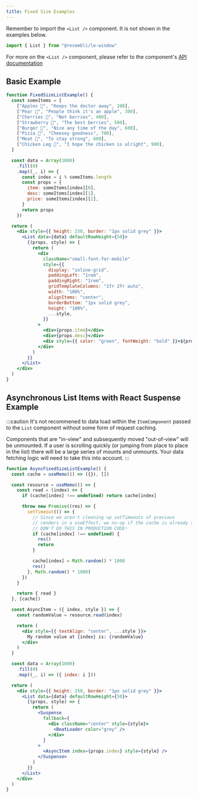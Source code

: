 ```yaml
---
title: Fixed Size Examples
---
```


Remember to import the `<List />` component. It is not shown in the examples below.

```js
import { List } from "@resembli/le-window"
```

For more on the `<List />` component, please refer to the component's [API documentation](/docs/le-window/list)

## Basic Example


```jsx live
function FixedSizeListExample() {
  const someItems = [
    ["Apples 🍎", "Keeps the doctor away", 200],
    ["Pear 🍐", "People think it's an apple", 300],
    ["Cherries 🍒", "Not berries", 400],
    ["Strawberry 🍓", "The best berries", 500],
    ["Burger 🍔", "Nice any time of the day", 600],
    ["Pizza 🍕", "Cheesey goodness", 700],
    ["Meat 🍖", "To stay strong", 800],
    ["Chicken Leg 🍗", "I hope the chicken is alright", 900],
  ]

  const data = Array(1000)
    .fill(0)
    .map((_, i) => {
      const index = i % someItems.length
      const props = {
        item: someItems[index][0],
        desc: someItems[index][1],
        price: someItems[index][2],
      }
      return props
    })

  return (
    <div style={{ height: 250, border: "1px solid grey" }}>
      <List data={data} defaultRowHeight={50}>
        {(props, style) => {
          return (
            <div
              className="small-font-for-mobile"
              style={{
                display: "inline-grid",
                paddingLeft: "1rem",
                paddingRight: "1rem",
                gridTemplateColumns: "1fr 2fr auto",
                width: "100%",
                alignItems: "center",
                borderBottom: "1px solid grey",
                height: "100%",
                ...style,
              }}
            >
              <div>{props.item}</div>
              <div>{props.desc}</div>
              <div style={{ color: "green", fontWeight: "bold" }}>${props.price}</div>
            </div>
          )
        }}
      </List>
    </div>
  )
}
```

## Asynchronous List Items with React Suspense Example

:::caution
It's not recommened to data load within the `ItemComponent` passed to the `List` component without some form
of request caching.

Components that are "in-view" and subsequently moved "out-of-view" will be unmounted. If a
user is scrolling quickly (or jumping from place to place in the list) there will be a large series of mounts and
unmounts. Your data fetching logic will need to take this into account.
:::

```jsx live
function AsyncFixedSizeListExample() {
  const cache = useMemo(() => ({}), [])

  const resource = useMemo(() => {
    const read = (index) => {
      if (cache[index] !== undefined) return cache[index]

      throw new Promise((res) => {
        setTimeout(() => {
          // Since we aren't cleaning up setTimeouts of previous
          // renders in a useEffect, we no-op if the cache is already set.
          // DON'T DO THIS IN PRODUCTION CODE!
          if (cache[index] !== undefined) {
            res()
            return
          }

          cache[index] = Math.random() * 1000
          res()
        }, Math.random() * 1000)
      })
    }

    return { read }
  }, [cache])

  const AsyncItem = ({ index, style }) => {
    const randomValue = resource.read(index)

    return (
      <div style={{ textAlign: "center", ...style }}>
        My random value at {index} is: {randomValue}
      </div>
    )
  }

  const data = Array(1000)
    .fill(0)
    .map((_, i) => ({ index: i }))

  return (
    <div style={{ height: 250, border: "1px solid grey" }}>
      <List data={data} defaultRowHeight={50}>
        {(props, style) => {
          return (
            <Suspense
              fallback={
                <div className="center" style={style}>
                  <BeatLoader color="grey" />
                </div>
              }
            >
              <AsyncItem index={props.index} style={style} />
            </Suspense>
          )
        }}
      </List>
    </div>
  )
}
```
